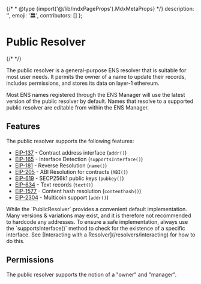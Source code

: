 
{/* * @type {import('@/lib/mdxPageProps').MdxMetaProps} */}
description: '',
emoji: '🏛️',
contributors: []
};

# Public Resolver

{/* <WIP /> */}

The public resolver is a general-purpose ENS resolver that is suitable for most user needs. It permits the owner of a name to update their records, includes permissions, and stores its data on layer-1 ethereum.

Most ENS names registered through the ENS Manager will use the latest version of the public resolver by default.
Names that resolve to a supported public resolver are editable from within the ENS Manager.

## Features

The public resolver supports the following features:

-   [EIP-137](https://eips.ethereum.org/EIPS/eip-137) - Contract address interface (`addr()`)
-   [EIP-165](https://eips.ethereum.org/EIPS/eip-165) - Interface Detection (`supportsInterface()`)
-   [EIP-181](https://eips.ethereum.org/EIPS/eip-181) - Reverse Resolution (`name()`)
-   [EIP-205](https://eips.ethereum.org/EIPS/eip-205) - ABI Resolution for contracts (`ABI()`)
-   [EIP-619](https://eips.ethereum.org/EIPS/eip-619) - SECP256k1 public keys (`pubkey()`)
-   [EIP-634](https://eips.ethereum.org/EIPS/eip-634) - Text records (`text()`)
-   [EIP-1577](https://eips.ethereum.org/EIPS/eip-1577) - Content hash resolution (`contenthash()`)
-   [EIP-2304](https://eips.ethereum.org/EIPS/eip-2304) - Multicoin support (`addr()`)

<Note>
    While the `PublicResolver` provides a convenient default implementation.
    Many versions & variations may exist, and it is therefore not recommended to
    hardcode any addresses. To ensure a safe implementation, always use the `supportsInterface()` method to check for the existence of a specific interface.
    See [Interacting with a Resolver](/resolvers/interacting) for how to do this.
</Note>

## Permissions

The public resolver supports the notion of a "owner" and "manager".
